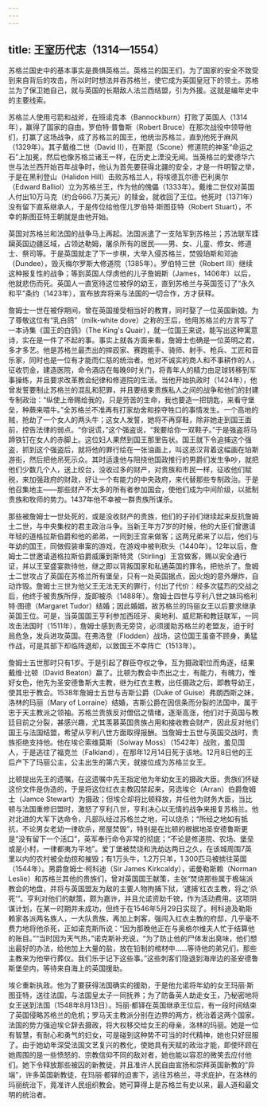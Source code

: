 ```yaml
---
---
---
```

title: 王室历代志（1314—1554）
---




苏格兰国史中的基本事实是畏惧英格兰。英格兰的国王们，为了国家的安全不致受到来自背后的攻击，所以时时想法并吞苏格兰，使它成为英国皇冠下的领土。苏格兰为了保卫她自己，就与英国的长期敌人法兰西结盟，引为外援。这就是编年史中的主要线索。

苏格兰人使用弓箭和战斧，在班诺克本（Bannockburn）打败了英国人（1314年），赢得了国家的自由。罗伯特·普鲁斯（Robert Bruce）在那次战役中领导他们，打赢了这场战争，成了苏格兰的国王，他统治苏格兰，直到他死于麻风（1329年）。其子戴维二世（David II），在斯昆（Scone）修道院的神圣“命运之石”上加冕，然后也像苏格兰诸王一样，在历史上湮没无闻。当英格兰的爱德华六世与法兰西开始百年战争时，他认为首先要获得北疆的安全，才是一件明智之举，于是在黑利登山（Halidon Hill）击败苏格兰人，将埃德瓦尔德·巴利奥尔（Edward Balliol）立为苏格兰王，作为他的傀儡（1333年）。戴维二世仅对英国人付出10万马克（约合666.7万美元）的赎金，就收回了王位。他死时（1371年）没有留下直系继承人，于是传位给他侄儿罗伯特·斯图亚特（Robert Stuart），不幸的斯图亚特王朝就是由他开始。

英国对苏格兰和法国的战争马上再起。法国派遣了一支陆军到苏格兰；苏法联军蹂躏英国边疆区域，占领达勒姆，屠杀所有的居民——男、女、儿童、修女、修道士、祭司等。于是英国就走了下一步棋，大举入侵苏格兰，焚毁珀斯和邓迪（Dundee），毁灭梅尔罗斯大修道院（1385年）。罗伯特三世（Robert III）继续这种报复性的战争；等到英国人俘虏他的儿子詹姆斯（James，1406年）以后，他就悲伤而死。英国人一直宽待这位被俘的幼王，直到苏格兰与英国签订了“永久和平”条约（1423年），宣布放弃将来与法国的一切合作，方才获释。

詹姆士一世在被俘期间，曾在英国接受相当好的教育，同时娶了一位英国新娘。为了尊敬这位有“乳白鸽”（milk-white dove）之称的王后，他用苏格兰的方言写了一本诗集《国王的白鸽》（The King's Quair），就一位国王来说，能写出这种寓意诗，实在是一件了不起的事。事实上就各方面来看，詹姆士也确是一位英明之君，多才多艺。他是苏格兰最杰出的摔跤家、赛跑能手、骑师、射手、枪兵、工匠和音乐家，同时也是一位有才能而仁慈的统治者。他对不诚实的商人和不事耕作的人，征收罚金，建造医院，命令酒店在每晚9时关门，将青年人的精力由足球转移到军事操练，并且要求改革教会纪律和修道院的生活。当他开始执政时（1424年），他曾发誓要制止苏格兰的混乱和犯罪，并且要结束贵族私人之间的战争和他们的封建专制政治：“纵使上帝赐给我的，只是劳苦的生命，我也要造一把钥匙，来看守堡垒，种蕨来喂牛。”全苏格兰不准再有打家劫舍和掠夺牲口的事情发生。一个高地的贼，抢劫了一个女人的两头牛；这女人发誓，她将不再穿鞋，除非她走到国王面前，控告法律的弱点。“你说谎，”这个强盗说，“我要给你一双鞋子。”于是强盗将马蹄铁钉在女人的赤脚上。这位妇人果然到国王那里告状。国王就下令追捕这个强盗，抓到这个强盗后，就将他的罪行绘在一张油画上，叫这恶汉背着这幅画在珀斯游街，然后把他吊死示众。其时适逢他与阻挠他国政推行的男爵们发生争吵，就把他们少数几个人，送上绞台，没收过多的财产，对贵族和市民一样，征收他们赋税，来加强政府的财政，好让一个有能力的中央政府，来代替那些专制政治。于是他召集地主——那些财产不太多的所有者参加国会，使他们成为中间阶级，以抵制贵族和牧师的势力。1437年他不幸被一群贵族所谋杀。

那些被詹姆士一世处死的，或是没收财产的贵族，他们的子孙们继续起来反抗詹姆士二世，与中央集权的君主政治斗争。当新王年方7岁的时候，他的大臣们曾邀请年轻的道格拉斯伯爵和他的弟弟，一同到王宫来做客；这两兄弟来了以后，他们与年幼的国王，同做假装审案的游戏，在游戏中被判砍头（1440年）。12年以后，詹姆士二世邀请道格拉斯伯爵威廉到斯特灵（Stirling）王宫做客，赐以安全通行证，并以王室盛宴款待他，继之即以背叛国家和私通英国的罪名，把他杀了。詹姆士二世攻占了英国在苏格兰所有堡垒，只有一处英国据点，因火炮的意外爆炸，自动炸毁。詹姆士三世为他父王无法无天的罪行，付出了代价：经多次猛烈的交战之后，他终于被贵族所俘，旋即被杀（1488年）。詹姆士四世与亨利八世之妹玛格利特·图德（Margaret Tudor）结婚；因此婚姻，故苏格兰的玛丽女王以后要求继承英国王位。可是，当英国国王亨利参加西班牙、奥地利、威尼斯和教廷联军，一同攻击法国时（1511年），詹姆士感到责无旁贷，必须援助苏格兰的老盟友，迫于时局危急，发兵进攻英国。在弗洛登（Flodden）战场，这位国王虽奋不顾身，勇猛作战，可是其部下却临阵退却，以致国王不幸阵亡（1513年）。

詹姆士五世那时只有1岁。于是引起了群臣夺权之争，互为摄政职位而角逐，结果戴维·比顿（David Beaton）赢了。比顿为教会中杰出之士，有能力，有魄力，惟好女色，他先为圣安德鲁斯大主教，继为红衣主教，出任摄政之后，即教导幼王，使其忠于教会。1538年詹姆士五世与吉斯公爵（Duke of Guise）弗朗西斯之妹，洛林的玛丽（Mary of Lorraine）结婚，吉斯公爵在因信条而分裂的法国中，属于忠于天主教派之领袖。苏格兰贵族反对僧侣之情绪，逐渐高涨，他们对于英国与教廷目前之分裂，甚感兴趣，尤其羡慕英国贵族占用和接收教会财产，因此反对他们国王与法国结盟，希望从亨利八世方面取得报酬。当詹姆士五世与英国交战时，贵族拒绝支持他。他在埃仑索维莫斯（Solway Moss）（1542年）战败，羞见国人，于是逃往了福克兰（Falkland），在那年12月14日死于该地。12月8日他的王后产下了玛丽公主，公主出生的第六天，就接位成为苏格兰女王。

比顿提出先王的遗嘱，在这遗嘱中先王指定他为年幼女王的摄政大臣。贵族们怀疑这份文件是伪造的，于是将这位红衣主教囚禁起来，另选埃仑（Arran）伯爵詹姆士（Jamce Stewart）为摄政；但埃仑却将比顿释放，并任他为财务大臣，当比顿与法国重修旧盟时，激怒了亨利八世，亨利决心以无情的战争来报复苏格兰。他对北进的大军下达命令，凡部队经过苏格兰之地，可以烧杀；“所经之地如有抵抗，不论男女老幼一律砍杀，房屋焚毁”，特别是在比顿的根据地圣安德鲁斯更是“没有留下一个活口”，英军奉行命令非常的彻底；“不论是修道院、农场、堡垒或是小村，一律都夷为平地”。爱丁堡被焚烧和洗劫达两日之久，在该城周围7英里以内的农村被全劫掠和摧毁；有1万头牛，1.2万只羊，1 300匹马被掳往英国（1544年）。男爵詹姆士·柯科迪（Sir James Kirkcaldy），诺曼勒斯赖（Norman Leslie）和苏格兰其他的贵族们，曾对英国国王献策，主张“焚烧那些属于极端派教会的地盘，并将与英国盟友为敌的主要人物拘捕下狱，‘逮捕’红衣主教，将之‘杀死’”。亨利对他们的献策，颇为嘉许，并且允诺资助千镑，作为活动费用。这项阴谋计划，在某一时期并未成功，但终于在1546年5月29日实现了。柯科迪及勒斯赖家各派两名族人，一大队贵族，再加上刺客，强闯入红衣主教的府邸，几乎毫不费力地将他杀死，正如诺克斯所说：“因为那晚他正在与奥格尔维夫人忙于结算他的账目。”“当时因为天气热，”诺克斯补充说，“为了防止他的尸体发出臭味，他们想出最好的办法，给他加上大量的盐，放在铅制的棺材中……等待他的弟兄们，那些主教来为他举行葬仪。我们乐于记下这些事。”这些刺客们隐退到海岸边的圣安德鲁斯堡垒内，等待来自海上的英国援助。

埃仑重新执政。他为了要获得法国确实的援助，于是他允诺将年幼的女王玛丽·斯图亚特，送往法国，与法国皇太子一同抚养；为了防备英人劫走女王，乃秘密地将女王送到法国（1548年8月13日）。玛丽·都铎在英国继承王位后，有一段时间结束了英国侵略苏格兰的危机；罗马天主教派分别在边界的两方，统治着这两个国家。法国的势力强迫埃仑辞去摄政，将大权移交给女王的母亲，洛林的玛丽。她是一位有智慧，有耐心和勇气的妇女，可是碰到这种势不可当的时代精神，她也只好屈服了。由于她幼年深受法国文艺复兴的教化，使她具有天赋的政治才能，即使环顾在她周围的是一些愤怒的、宗教信仰不同的敌对者，她也能以容忍的微笑去应付他们。她下令释放那些被囚的新教徒，并且准许人民自由宣扬和崇拜英国新教的“异端”，许多英国新教徒，在玛丽·都铎的迫害下，逃往苏格兰，寻求庇护，在洛林的玛丽统治下，竟准许人民组织教会。她可算得上是苏格兰有史以来，最人道和最文明的统治者。